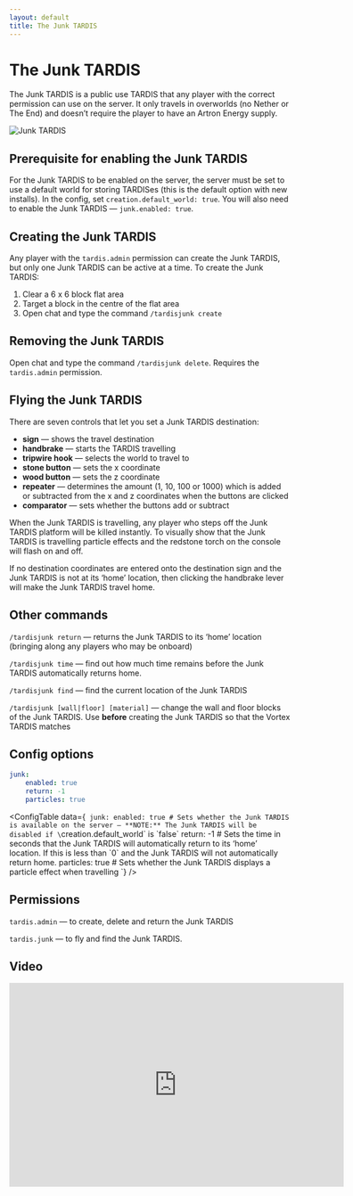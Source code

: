 ```yaml
---
layout: default
title: The Junk TARDIS
---
```



# The Junk TARDIS

The Junk TARDIS is a public use TARDIS that any player with the correct permission can use on the server. It only
travels in overworlds (no Nether or The End) and doesn’t require the player to have an Artron Energy supply.

![Junk TARDIS](/images/docs/junk.jpg)

## Prerequisite for enabling the Junk TARDIS

For the Junk TARDIS to be enabled on the server, the server must be set to use a default world for storing TARDISes 
(this is the default option with new installs). In the config, set `creation.default_world: true`. You will also need
to enable the Junk TARDIS — `junk.enabled: true`.

## Creating the Junk TARDIS

Any player with the `tardis.admin` permission can create the Junk TARDIS, but only one Junk TARDIS can be active at a
time. To create the Junk TARDIS:

1. Clear a 6 x 6 block flat area
2. Target a block in the centre of the flat area
3. Open chat and type the command `/tardisjunk create`

## Removing the Junk TARDIS

Open chat and type the command `/tardisjunk delete`. Requires the `tardis.admin` permission.

## Flying the Junk TARDIS

There are seven controls that let you set a Junk TARDIS destination:

- **sign** — shows the travel destination
- **handbrake** — starts the TARDIS travelling
- **tripwire hook** — selects the world to travel to
- **stone button** — sets the x coordinate
- **wood button** — sets the z coordinate
- **repeater** — determines the amount (1, 10, 100 or 1000) which is added or subtracted from the x and z coordinates
    when the buttons are clicked
- **comparator** — sets whether the buttons add or subtract

When the Junk TARDIS is travelling, any player who steps off the Junk TARDIS platform will be killed instantly. To
visually show that the Junk TARDIS is travelling particle effects and the redstone torch on the console will flash on
and off.

If no destination coordinates are entered onto the destination sign and the Junk TARDIS is not at its ‘home’ location,
then clicking the handbrake lever will make the Junk TARDIS travel home.

## Other commands

`/tardisjunk return` — returns the Junk TARDIS to its ‘home’ location (bringing along any players who may be onboard)

`/tardisjunk time` — find out how much time remains before the Junk TARDIS automatically returns home.

`/tardisjunk find` — find the current location of the Junk TARDIS

`/tardisjunk [wall|floor] [material]` — change the wall and floor blocks of the Junk TARDIS. Use **before** creating the
Junk TARDIS so that the Vortex TARDIS matches

## Config options

```yaml title="/plugins/TARDIS/config.yml"
junk:
    enabled: true
    return: -1
    particles: true
```

<ConfigTable data={`
junk:
    enabled: true # Sets whether the Junk TARDIS is available on the server — **NOTE:** The Junk TARDIS will be disabled if \`creation.default_world\` is \`false\`
    return: -1 # Sets the time in seconds that the Junk TARDIS will automatically return to its ‘home’ location. If this is less than \`0\` and the Junk TARDIS will not automatically return home.
    particles: true # Sets whether the Junk TARDIS displays a particle effect when travelling
`} />

## Permissions

`tardis.admin` — to create, delete and return the Junk TARDIS

`tardis.junk` — to fly and find the Junk TARDIS.

## Video

<iframe src="https://player.vimeo.com/video/139185257" width="600" height="366" frameborder="0" webkitallowfullscreen mozallowfullscreen allowfullscreen></iframe>
